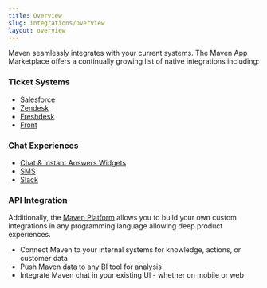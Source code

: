```yaml
---
title: Overview
slug: integrations/overview
layout: overview
---
```


Maven seamlessly integrates with your current systems. The Maven App Marketplace offers a continually 
growing list of native integrations including:

### Ticket Systems

- [Salesforce](https://docs.mavenagi.com/salesforce)
- [Zendesk](https://docs.mavenagi.com/zendesk)
- [Freshdesk](https://docs.mavenagi.com/freshdesk)
- [Front](https://docs.mavenagi.com/integrations/front)

### Chat Experiences

- [Chat & Instant Answers Widgets](https://docs.mavenagi.com/widgets)
- [SMS](https://docs.mavenagi.com/sms)
- [Slack](https://docs.mavenagi.com/slack)

### API Integration

Additionally, the [Maven Platform](https://docs.mavenagi.com/maven-platform) allows you to build your own custom 
integrations in any programming language allowing deep product experiences.
- Connect Maven to your internal systems for knowledge, actions, or customer data
- Push Maven data to any BI tool for analysis
- Integrate Maven chat in your existing UI - whether on mobile or web
